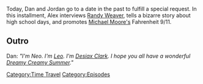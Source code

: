 {{Episode
    | title           = June 23, 2004
    | caption         = [https://knowledgefight.libsyn.com/701-june-23-2004 Listen to this episode on Libsyn]
    | episodeNumber   = 701
    | length          = 01:17:47
    | airDate         = July 11, 2022
    | coverageDate    = June 23, 2004
    | previousEpisode = [[700: July 6, 2022]]
    | nextEpisode     = [[702: July 11-12, 2022]]
}}

{{Stub}}

Today, Dan and Jordan go to a date in the past to fulfill a special request. In this installment, Alex interviews [[Randy Weaver]], tells a bizarre story about high school days, and promotes [[Michael Moore|Michael Moore's]] Fahrenheit 9/11.
[[Category:Time Travel]]

==Outro==
Dan: ''"I'm Neo. I'm [[leo Zagami|Leo]]. I'm [[Desiax Clark]]. I hope you all have a wonderful [[Dreamy Creamy Summer]]."''

[[Category:Episodes]]

